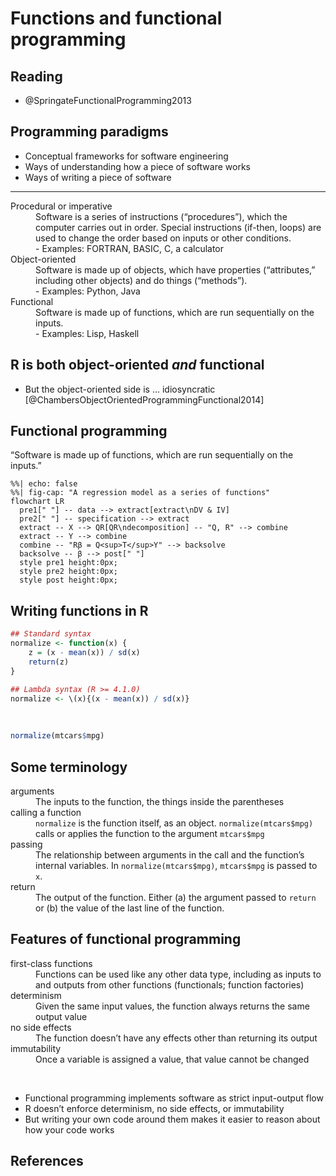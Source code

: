 # Functions and functional programming

## Reading

- @SpringateFunctionalProgramming2013

## Programming paradigms

- Conceptual frameworks for software engineering
- Ways of understanding how a piece of software works
- Ways of writing a piece of software

--- 

Procedural or imperative
: Software is a series of instructions ("procedures"), which the computer carries out in order.  Special instructions (if-then, loops) are used to change the order based on inputs or other conditions.  
    - Examples: FORTRAN, BASIC, C, a calculator

Object-oriented
: Software is made up of objects, which have properties ("attributes," including other objects) and do things ("methods").  
    - Examples: Python, Java

Functional
: Software is made up of functions, which are run sequentially on the inputs.  
    - Examples: Lisp, Haskell
    
## R is both object-oriented *and* functional ##

- But the object-oriented side is ... idiosyncratic [@ChambersObjectOrientedProgrammingFunctional2014]

## Functional programming

"Software is made up of functions, which are run sequentially on the inputs."

```mermaid
%%| echo: false
%%| fig-cap: "A regression model as a series of functions"
flowchart LR
  pre1[" "] -- data --> extract[extract\nDV & IV]
  pre2[" "] -- specification --> extract
  extract -- X --> QR[QR\ndecomposition] -- "Q, R" --> combine
  extract -- Y --> combine
  combine -- "Rβ = Q<sup>T</sup>Y" --> backsolve
  backsolve -- β --> post[" "]
  style pre1 height:0px;
  style pre2 height:0px;
  style post height:0px;
```


## Writing functions in R

```r
## Standard syntax
normalize <- function(x) {
    z = (x - mean(x)) / sd(x)
    return(z)
}

## Lambda syntax (R >= 4.1.0)
normalize <- \(x){(x - mean(x)) / sd(x)}
```
\

::: {.fragment}
```r
normalize(mtcars$mpg)
```
:::

## Some terminology

arguments
 ~ The inputs to the function, the things inside the parentheses

calling a function
 ~ `normalize` is the function itself, as an object. `normalize(mtcars$mpg)` calls or applies the function to the argument `mtcars$mpg`

passing
 ~ The relationship between arguments in the call and the function's internal variables.  In `normalize(mtcars$mpg)`, `mtcars$mpg` is passed to `x`.  

return
 ~ The output of the function. Either (a) the argument passed to `return` or (b) the value of the last line of the function. 



## Features of functional programming

first-class functions
:  Functions can be used like any other data type, including as inputs to and outputs from other functions (functionals; function factories)

determinism
:  Given the same input values, the function always returns the same output value

no side effects
:  The function doesn't have any effects other than returning its output

immutability
:  Once a variable is assigned a value, that value cannot be changed

\

- Functional programming implements software as strict input-output flow
- R doesn't enforce determinism, no side effects, or immutability
- But writing your own code around them makes it easier to reason about how your code works

## References

